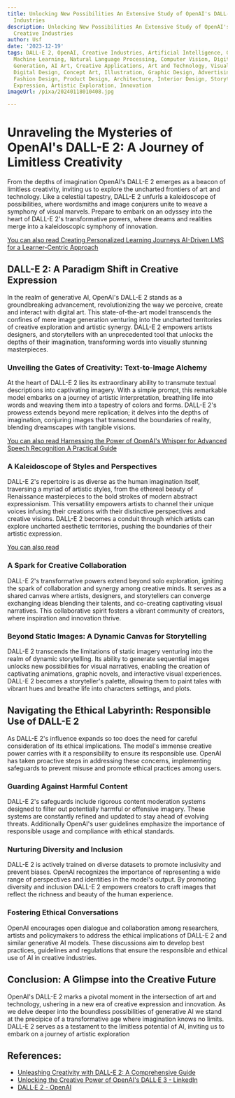 ```yaml
---
title: Unlocking New Possibilities An Extensive Study of OpenAI's DALL-E 2 for Creative
  Industries
description: Unlocking New Possibilities An Extensive Study of OpenAI's DALL-E 2 for
  Creative Industries
author: Usf
date: '2023-12-19'
tags: DALL-E 2, OpenAI, Creative Industries, Artificial Intelligence, Generative Art,
  Machine Learning, Natural Language Processing, Computer Vision, Digital Art, Image
  Generation, AI Art, Creative Applications, Art and Technology, Visual Storytelling,
  Digital Design, Concept Art, Illustration, Graphic Design, Advertising, Video Production,
  Fashion Design, Product Design, Architecture, Interior Design, Storytelling, Creative
  Expression, Artistic Exploration, Innovation
imageUrl: /pixa/20240118010408.jpg

---
```

# Unraveling the Mysteries  of OpenAI's DALL-E 2: A Journey of Limitless Creativity

From the depths of imagination OpenAI's DALL-E 2 emerges as a beacon of limitless creativity, inviting  us to explore the uncharted frontiers of art and technology. Like a celestial tapestry, DALL-E 2 unfurls  a kaleidoscope  of possibilities, where wordsmiths  and  image conjurers unite to weave a symphony  of visual  marvels. Prepare to embark on an odyssey  into the heart of DALL-E 2's transformative powers, where dreams and  realities merge into  a  kaleidoscopic symphony of innovation.

[You can also read Creating  Personalized Learning Journeys AI-Driven LMS for a Learner-Centric Approach](Creating%20Personalized%20Learning%20Journeys%20AI-Driven%20LMS%20for%20a%20Learner-Centric%20Approach)


## DALL-E 2: A Paradigm Shift in Creative Expression

In  the realm of generative AI, OpenAI's DALL-E 2 stands as a groundbreaking  advancement, revolutionizing the way we perceive, create and interact with digital art. This state-of-the-art model transcends the confines of mere image generation venturing into  the uncharted territories of creative exploration and artistic synergy.  DALL-E 2 empowers artists designers,  and storytellers with  an unprecedented tool that unlocks the  depths of their imagination, transforming words into visually stunning  masterpieces.

### Unveiling the Gates of Creativity: Text-to-Image Alchemy

At the heart of DALL-E 2  lies its extraordinary ability to  transmute textual descriptions into captivating  imagery. With a simple prompt, this remarkable model embarks  on a journey of artistic interpretation, breathing life  into  words and weaving  them into a tapestry of colors and forms. DALL-E 2's prowess extends beyond mere replication; it delves into the depths of imagination, conjuring  images that transcend the boundaries of reality, blending dreamscapes with tangible visions.

[You can also  read Harnessing the Power of OpenAI's Whisper for Advanced Speech Recognition A Practical Guide](Harnessing%20the%20Power%20of%20OpenAI%27s%20Whisper%20for%20Advanced%20Speech%20Recognition%20A%20Practical%20Guide)


### A Kaleidoscope of Styles and Perspectives

DALL-E 2's repertoire is as diverse as the human imagination itself, traversing a  myriad  of  artistic styles, from the ethereal beauty of Renaissance masterpieces to the bold strokes  of modern abstract expressionism. This versatility empowers artists to channel their unique  voices infusing their creations with their  distinctive perspectives and creative visions. DALL-E 2 becomes a conduit through which artists can  explore uncharted aesthetic  territories, pushing the boundaries of their artistic expression.

[You can also read ]()


### A  Spark for Creative Collaboration

DALL-E 2's  transformative powers extend beyond solo exploration, igniting the spark of collaboration and  synergy among creative minds. It serves as a  shared canvas where artists, designers, and storytellers can converge exchanging ideas blending  their talents, and co-creating captivating visual narratives. This collaborative spirit  fosters a vibrant community of  creators,  where inspiration and innovation thrive.

### Beyond Static  Images: A Dynamic Canvas for Storytelling

DALL-E 2  transcends the limitations of static  imagery venturing into the realm of dynamic storytelling. Its ability to generate sequential images  unlocks new possibilities for visual narratives, enabling the creation of captivating animations, graphic novels, and  interactive visual experiences. DALL-E 2 becomes a storyteller's palette, allowing them to paint tales with vibrant hues and  breathe life into characters settings, and plots.

## Navigating the Ethical Labyrinth: Responsible Use of  DALL-E 2

As DALL-E 2's influence expands so too does the need for careful consideration of its ethical implications. The model's immense creative power  carries with it a responsibility to ensure its responsible use. OpenAI has taken proactive steps in  addressing these concerns, implementing safeguards to prevent misuse and promote ethical practices among users.

### Guarding Against Harmful Content

DALL-E 2's safeguards include rigorous content  moderation systems designed  to filter  out potentially harmful or offensive  imagery. These systems are constantly  refined and updated to stay ahead of evolving threats. Additionally OpenAI's user guidelines  emphasize the importance  of responsible usage and compliance with ethical standards.

### Nurturing Diversity  and Inclusion

DALL-E 2 is actively trained on diverse datasets to promote inclusivity  and prevent biases. OpenAI recognizes the importance of  representing a wide range of perspectives and identities in the model's output. By promoting diversity and  inclusion DALL-E 2 empowers creators to craft images  that reflect the richness and beauty of the human experience.

### Fostering Ethical Conversations

OpenAI encourages  open dialogue and collaboration among researchers, artists and policymakers to address the ethical  implications of DALL-E 2 and similar generative  AI models.  These discussions aim to develop best practices, guidelines and regulations that ensure the responsible and ethical use of AI in creative industries.

## Conclusion: A Glimpse into the Creative Future

OpenAI's DALL-E 2 marks a pivotal moment in the intersection  of art and technology, ushering in a new era of creative expression and innovation. As we delve deeper into the boundless possibilities of generative AI we stand at the precipice of a transformative age where imagination knows no limits.  DALL-E 2 serves as a testament  to the limitless potential of  AI, inviting  us to embark on a journey of artistic exploration

## References:
- [Unleashing Creativity with DALL-E 2: A Comprehensive Guide](https://medium.com/@gdscadgitm/unleashing-creativity-with-dall-e-2-a-comprehensive-guide-865ec738177d)
- [Unlocking the Creative Power of OpenAI's DALL·E 3 - LinkedIn](https://www.linkedin.com/pulse/unlocking-creative-power-openais-dalle-3-reshaping-raymond-kubode)
- [DALL·E 2 - OpenAI](https://openai.com/dall-e-2)
